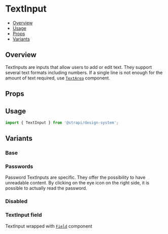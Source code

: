 

<Meta of={TextInputStories} />

# TextInput

- [Overview](#overview)
- [Usage](#usage)
- [Props](#props)
- [Variants](#variants)

## Overview

TextInputs are inputs that allow users to add or edit text. They support several text formats including numbers. If a
single line is not enough for the amount of text required, use [`TextArea`](../?path=/docs/inputs-textarea--docs)
component.

<ViewSource path="components/TextInput" />

## Props

<ArgsTable of={TextInput} />

## Usage

```js
import { TextInput } from '@strapi/design-system';
```

<Canvas of={TextInputStories.Base} />

## Variants

### Base

<Canvas of={TextInputStories.Base} />

### Passwords

Password TextInputs are specific. They offer the possibility to have unreadable content. By clicking on the eye icon on
the right side, it is possible to actually read the password.

<Canvas of={TextInputStories.Password} />

### Disabled

<Canvas of={TextInputStories.Disabled} />

### TextInput field

TextInput wrapped with [`Field`](../?path=/docs/components-field--docs) component

<Canvas of={TextInputStories.WithField} />
